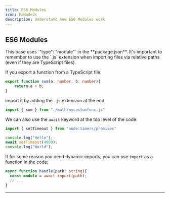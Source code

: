 ```yaml
---
title: ES6 Modules
icon: FaNodeJs
description: Understand how ES6 Modules work
---
```


## ES6 Modules

<Callout type="warn">
  This base uses `"type": "module"` in the **package.json**. It's important to remember to use the `.js` extension when importing files via relative paths (even if they are TypeScript files).
</Callout>

If you export a function from a TypeScript file:
```ts title="src/functions/math/mycustumfunc.ts"
export function sum(a: number, b: number){
    return a + b;
}
```
<span>Import it by adding the `.js` extension at the end:</span>
```ts title="src/functions/index.ts"
import { sum } from "./math/mycustumfunc.js"
```

We can also use the `await` keyword at the top level of the code:

```ts title="hello.ts"
import { setTimeout } from "node:timers/promises"

console.log("Hello");
await setTimeout(4000);
console.log("World");
```

If for some reason you need dynamic imports, you can use `import` as a function in the code:

```ts title="handler.ts"
async function handle(path: string){
  const module = await import(path);
  // ...
}
```
---